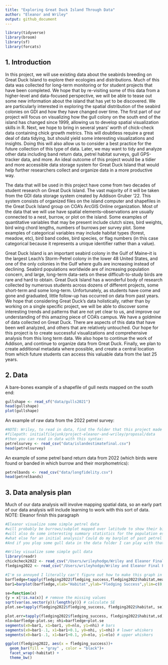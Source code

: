 ```yaml
---
title: "Exploring Great Duck Island Through Data"
author: "Eleanor and Wriley"
output: github_document
---
```


```r
library(tidyverse)
library(broom)
library(sf)
library(forcats)
```

## 1. Introduction

In this project, we will use existing data about the seabirds breeding on Great Duck Island to explore their ecologies and distributions. Much of this data was collected for long-term monitoring or for student projects that have been completed. We hope that by re-visiting some of this data from a higher-level and data-focused perspective, we will be able to tease out some new information about the island that has yet to be discovered. We are particularly interested in exploring the spatial distribution of the seabird colonies on GDI and how they have changed over time. The first part of our project will focus on visualizing how the gull colony on the south end of the island has changed since 1999, allowing us to develop spatial visualization skills in R. Next, we hope to bring in several years' worth of chick-check data containing chick growth metrics. This will doubtless require a great deal of data tidying, but should yield some interesting visualizations and insights. Doing this will also allow us to consider a best practice for the future collection of this type of data. Later, we may want to tidy and analyze other data including band return data, petrel habitat surveys, gull GPS-tracker data, and more. An ideal outcome of this project would be a tidier and more accessible data storage system for Great Duck Island that would help further researchers collect and organize data in a more productive way. 

The data that will be used in this project have come from two decades of student research on Great Duck Island. The vast majority of it will be taken from the GDI data storage system created by Addison Gruber '22. This system consists of organized files on the island computer and shapefiles in the Great Duck Island group on COA's ArcGIS Online organization. Most of the data that we will use have spatial elements--observations are usually connected to a nest, burrow, or plot on the island. Some examples of quantitative variables that may be present include clutch sizes, bird weights, bird wing chord lengths, numbers of burrows per survey plot. Some examples of categorical variables may include habitat types (forest, meadow, etc), bird band codes, bird species, or flag numbers (in this case categorical because it represents a unique identifier rather than a value).

Great Duck Island is an important seabird colony in the Gulf of Maine--it is the largest Leach's Storm-Petrel colony in the lower 48 United States, and one of the only colonies in the Gulf where gulls are increasing instead of declining. Seabird populations worldwide are of increasing population concern, and large, long-term data-sets on these difficult-to-study birds are rare and hard to obtain. Great Duck Island has a wonderful body of research collected by numerous students across dozens of different projects, some short-term and some long-term. Unfortunately, as students have come and gone and graduated, little follow-up has occurred on data from past years. We hope that considering Great Duck's data holistically, rather than by working on a single specific project, we will be able to discover some interesting trends and patterns that are not yet clear to us, and improve our understanding of this amazing piece of COA's campus. We have a goldmine of data collected on Great Duck. There are aspects of this data that have been well analyzed, and others that are relatively untouched. Our hope for this project is to create successful visualizations and comprehensive analysis from this long term data. We also hope to continue the work of Addison, and continue to organize data from Great Duck. Finally, we plan to create additional metadata where possible, and create a central location from which future students can access this valuable data from the last 25 years.


## 2. Data

A bare-bones example of a shapefile of gull nests mapped on the south end:
```r
gullshape <- read_sf("data/gulls2021")
head(gullshape)
plot(gullshape)
```

An example of raw data from the 2022 petrel survey:

```r
#NOTE: Wriley, to read in data, find the folder that this project made on your computer, go to the proposal folder within that folder, and plop your data files into the data folder within the proposal folder:
#filepath: initialfilejunk/project-eleanor-and-wriley/proposal/data
#then you can read in data with this syntax:
petrelsurvey <- read_csv("data/islandestimatefinal.csv")
head(petrelsurvey)
```

An example of some petrel band return data from 2022 (which birds were found or banded in which burrow and their morphometrics):
```r
petrelbands <- read_csv("data/longfidelity.csv")
head(petrelbands)
```


## 3. Data analysis plan

Much of our data analysis will involve mapping spatial data, so an early part of our data analysis will include learning to work with this sort of data. NOTE: Eleanor finish this paragraph

```r
#Eleanor visualize some simple petrel data
#will probably be burrows/subplot mapped over latitude to show their bimodal distribution
#will also do some interesting summary statistics for the population estimate perhaps
#what else for an initial analysis? Could do my barplot of past petrel counts or something
#And if you plop some gull data in the data folder I can play with that too
```

```r
#Wriley visualize some simple gull data
library(readr)
chickcheck2022 <- read_csv("/Users/wrileyhodge/Wriley and Eleanor Final Project/data/chickchecktidy2022.csv") #the only way I can get this to read in is by typing out my whole path....
fledging2022 <- read_csv("/Users/wrileyhodge/Wriley and Eleanor Final Project/data/fledging_final2022.csv")
```


```r
#I'm so annoyed I literally can't figure out how to make this graph in ggplot and I'm sad
barfledge=tapply(fledging2022$fledging_success,fledging2022$habitat,mean)
bar1=barplot(barfledge,xlab="Habitat",ylab="Fledging Success",ylim=c(0,3),col="darkslategray3", main="Fledging Success in Each Habitat")

se=function(x)
{y = x[!is.na(x)] # remove the missing values
sqrt(var(as.vector(y))/length(y))} # calculate SE
plot.se=tapply(fledging2022$fledging_success, fledging2022$habitat, se)

plot.err=tapply(fledging2022$fledging_success, fledging2022$habitat,sd)
nlo=barfledge-plot.se; nhi=barfledge+plot.se
segments(x0=bar1, x1=bar1, y0=nlo, y1=nhi) # bars
segments(x0=bar1-.1, x1=bar1+0.1, y0=nhi, y1=nhi) # lower whiskers
segments(x0=bar1-.1, x1=bar1+0.1, y0=nlo, y1=nlo) # upper whiskers

ggplot(fledging2022, aes(x = fledging_success))+
  geom_bar(fill = "gray" , color = "black")+
  facet_wrap(~habitat) +
  theme_bw()
```



